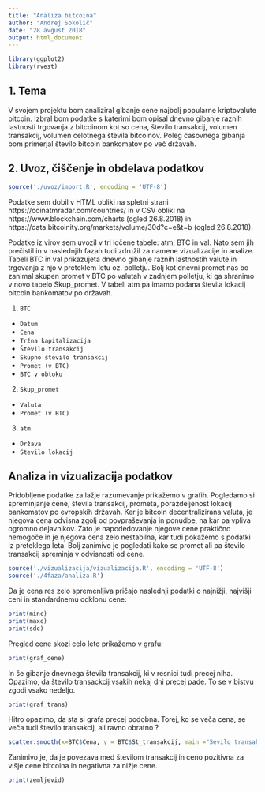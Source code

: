```yaml
---
title: "Analiza bitcoina"
author: "Andrej Sokolič"
date: "28 avgust 2018"
output: html_document
---
```


```r
library(ggplot2)
library(rvest)
```

## 1. Tema

V svojem projektu bom analiziral gibanje cene najbolj popularne kriptovalute bitcoin. Izbral bom podatke s katerimi bom opisal dnevno gibanje raznih lastnosti trgovanja z bitcoinom kot so cena, število transakcij, volumen transakcij, volumen celotnega števila bitcoinov. Poleg časovnega gibanja bom primerjal število bitcoin bankomatov po več državah.



## 2. Uvoz, čiščenje in obdelava podatkov

```r
source('./uvoz/import.R', encoding = 'UTF-8')
```

Podatke sem dobil v HTML obliki na spletni strani https://coinatmradar.com/countries/  in v CSV obliki na https://www.blockchain.com/charts (ogled 26.8.2018) in https://data.bitcoinity.org/markets/volume/30d?c=e&t=b (ogled 26.8.2018).

Podatke iz virov sem uvozil v tri ločene tabele: atm, BTC in val. Nato sem jih prečistil in v naslednjih fazah tudi združil za namene vizualizacije in analize. Tabeli BTC in val prikazujeta dnevno gibanje raznih lastnostih valute in trgovanja z njo v preteklem letu oz. polletju. Bolj kot dnevni promet nas bo zanimal skupen promet v BTC po valutah v zadnjem polletju, ki ga shranimo v novo tabelo Skup_promet. V tabeli atm pa imamo podana števila lokacij bitcoin bankomatov po državah.

1. `BTC` 
* `Datum`
* `Cena`
* `Tržna kapitalizacija`
* `Število transakcij`
* `Skupno število transakcij`
* `Promet (v BTC)`
* `BTC v obtoku`

2. `Skup_promet`
* `Valuta`
* `Promet (v BTC)`

3. `atm`
* `Država`
* `Število lokacij`

## Analiza in vizualizacija podatkov

Pridobljene podatke za lažje razumevanje prikažemo v grafih. Pogledamo si spreminjanje cene, števila transakcij, prometa, porazdeljenost lokacij bankomatov po evropskih državah. Ker je bitcoin decentralizirana valuta, je njegova cena odvisna zgolj od povpraševanja in ponudbe, na kar pa vpliva ogromno dejavnikov. Zato je napodedovanje njegove cene praktično nemogoče in je njegova cena zelo nestabilna, kar tudi pokažemo s podatki iz preteklega leta. Bolj zanimivo je pogledati kako se promet ali pa število transakcij spreminja v odvisnosti od cene.

```r
source('./vizualizacija/vizualizacija.R', encoding = 'UTF-8')
source('./4faza/analiza.R')
```
Da je cena res zelo spremenljiva pričajo naslednji podatki o najnižji, najvišji ceni in standardnemu odklonu cene:
```r
print(minc)
print(maxc)
print(sdc)
```
Pregled cene skozi celo leto prikažemo v grafu:
```r
print(graf_cene)
```

In še gibanje dnevnega števila transakcij, ki v resnici tudi precej niha. Opazimo, da število transackcij vsakih nekaj dni precej pade. To se v bistvu zgodi vsako nedeljo. 

```r
print(graf_trans)
```

Hitro opazimo, da sta si grafa precej podobna. Torej, ko se veča cena, se veča tudi število transakcij, ali ravno obratno ?

```r
scatter.smooth(x=BTC$Cena, y = BTC$St_transakcij, main ="Sevilo transakcij ~ Cena", xlab = "Cema (USD)", ylab = "Število transakcij")
```

Zanimivo je, da je povezava med številom transakcij in ceno pozitivna za višje cene bitcoina in negativna za nižje cene.


```r
print(zemljevid)
```
